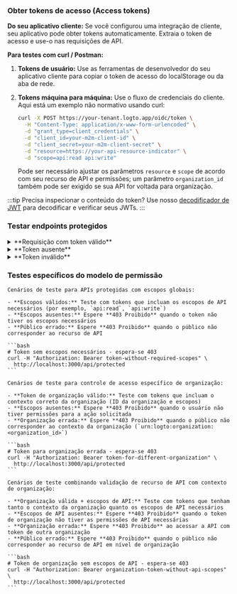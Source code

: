 
### Obter tokens de acesso (Access tokens)

**Do seu aplicativo cliente:**
Se você configurou uma integração de cliente, seu aplicativo pode obter tokens automaticamente. Extraia o token de acesso e use-o nas requisições de API.

**Para testes com curl / Postman:**

1. **Tokens de usuário:** Use as ferramentas de desenvolvedor do seu aplicativo cliente para copiar o token de acesso do localStorage ou da aba de rede.
2. **Tokens máquina para máquina:** Use o fluxo de credenciais do cliente. Aqui está um exemplo não normativo usando curl:

   ```bash
   curl -X POST https://your-tenant.logto.app/oidc/token \
     -H "Content-Type: application/x-www-form-urlencoded" \
     -d "grant_type=client_credentials" \
     -d "client_id=your-m2m-client-id" \
     -d "client_secret=your-m2m-client-secret" \
     -d "resource=https://your-api-resource-indicator" \
     -d "scope=api:read api:write"
   ```

   Pode ser necessário ajustar os parâmetros `resource` e `scope` de acordo com seu recurso de API e permissões; um parâmetro `organization_id` também pode ser exigido se sua API for voltada para organização.

:::tip
Precisa inspecionar o conteúdo do token? Use nosso [decodificador de JWT](https://logto.io/jwt-decoder) para decodificar e verificar seus JWTs.
:::

### Testar endpoints protegidos

<details>
<summary>**Requisição com token válido**</summary>

```bash
curl -H "Authorization: Bearer eyJhbGciOiJSUzI1NiIsInR5cCI6IkpXVCJ9..." \
  http://localhost:3000/api/protected
```

**Resposta esperada:**

```json
{
  "auth": {
    "sub": "user123",
    "clientId": "app456",
    "organizationId": "org789",
    "scopes": ["api:read", "api:write"],
    "audience": ["https://your-api-resource-indicator"]
  }
}
```

</details>

<details>
<summary>**Token ausente**</summary>

```bash
curl http://localhost:3000/api/protected
```

**Resposta esperada (401):**

```json
{
  "error": "Authorization header is missing"
}
```

</details>

<details>
<summary>**Token inválido**</summary>

```bash
curl -H "Authorization: Bearer invalid-token" \
  http://localhost:3000/api/protected
```

**Resposta esperada (401):**

```json
{
  "error": "Invalid token"
}
```

</details>

### Testes específicos do modelo de permissão

<Tabs groupId="permission-models">
  <TabItem value="global-api-resources" label="Recursos de API globais">

    Cenários de teste para APIs protegidas com escopos globais:

    - **Escopos válidos:** Teste com tokens que incluam os escopos de API necessários (por exemplo, `api:read`, `api:write`)
    - **Escopos ausentes:** Espere **403 Proibido** quando o token não tiver os escopos necessários
    - **Público errado:** Espere **403 Proibido** quando o público não corresponder ao recurso de API

    ```bash
    # Token sem escopos necessários - espera-se 403
    curl -H "Authorization: Bearer token-without-required-scopes" \
      http://localhost:3000/api/protected
    ```

  </TabItem>
  <TabItem value="organization-permissions" label="Permissões de organização (não-API)">

    Cenários de teste para controle de acesso específico de organização:

    - **Token de organização válido:** Teste com tokens que incluam o contexto correto da organização (ID da organização e escopos)
    - **Escopos ausentes:** Espere **403 Proibido** quando o usuário não tiver permissões para a ação solicitada
    - **Organização errada:** Espere **403 Proibido** quando o público não corresponder ao contexto da organização (`urn:logto:organization:<organization_id>`)

    ```bash
    # Token para organização errada - espera-se 403
    curl -H "Authorization: Bearer token-for-different-organization" \
      http://localhost:3000/api/protected
    ```

  </TabItem>
  <TabItem value="organization-level-api-resources" label="Recursos de API em nível de organização">

    Cenários de teste combinando validação de recurso de API com contexto de organização:

    - **Organização válida + escopos de API:** Teste com tokens que tenham tanto o contexto da organização quanto os escopos de API necessários
    - **Escopos de API ausentes:** Espere **403 Proibido** quando o token de organização não tiver as permissões de API necessárias
    - **Organização errada:** Espere **403 Proibido** ao acessar a API com token de outra organização
    - **Público errado:** Espere **403 Proibido** quando o público não corresponder ao recurso de API em nível de organização

    ```bash
    # Token de organização sem escopos de API - espera-se 403
    curl -H "Authorization: Bearer organization-token-without-api-scopes" \
      http://localhost:3000/api/protected
    ```

  </TabItem>
</Tabs>
